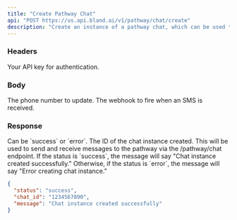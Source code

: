 ```yaml
---
title: "Create Pathway Chat"
api: "POST https://us.api.bland.ai/v1/pathway/chat/create"
description: "Create an instance of a pathway chat, which can be used to send and receive messages to the pathway."
---
```


### Headers

<ParamField header="authorization" type="string" required>
  Your API key for authentication.
</ParamField>

### Body

<ParamField body="pathway_id" type="string">
The phone number to update.
</ParamField>

<ParamField body="start_node_id" type="string">
The webhook to fire when an SMS is received.
</ParamField>


### Response

<ResponseField name="status" type="string">
  Can be `success` or `error`.
</ResponseField>

<ResponseField name="chat_id" type="uuid">
    The ID of the chat instance created. This will be used to send and receive messages to the pathway via the /pathway/chat endpoint.
</ResponseField>

<ResponseField name="message" type="string">
    If the status is `success`, the message will say "Chat instance created successfully."
    Otherwise, if the status is `error`, the message will say "Error creating chat instance."
</ResponseField>


<ResponseExample>

```json Response
{
  "status": "success",
  "chat_id": "1234567890",
  "message": "Chat instance created successfully"
}
```

</ResponseExample>









